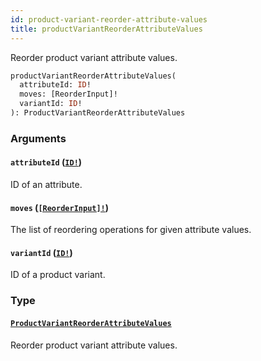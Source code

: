```yaml
---
id: product-variant-reorder-attribute-values
title: productVariantReorderAttributeValues
---
```


Reorder product variant attribute values.

```graphql
productVariantReorderAttributeValues(
  attributeId: ID!
  moves: [ReorderInput]!
  variantId: ID!
): ProductVariantReorderAttributeValues

```

### Arguments

#### `attributeId` ([`ID!`](/docs/developer/api-reference/scalars/id))

ID of an attribute.

#### `moves` ([`[ReorderInput]!`](/docs/developer/api-reference/inputs/reorder-input))

The list of reordering operations for given attribute values.

#### `variantId` ([`ID!`](/docs/developer/api-reference/scalars/id))

ID of a product variant.

### Type

#### [`ProductVariantReorderAttributeValues`](/docs/developer/api-reference/objects/product-variant-reorder-attribute-values)

Reorder product variant attribute values.
